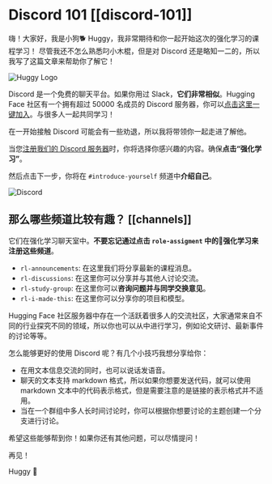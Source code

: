 # Discord 101 [[discord-101]]

嗨！大家好，我是小狗🐕 Huggy，我非常期待和你一起开始这次的强化学习的课程学习！
尽管我还不怎么熟悉叼小木棍，但是对 Discord 还是略知一二的，所以我写了这篇文章来帮助你了解它！

<img src="https://huggingface.co/datasets/huggingface-deep-rl-course/course-images/resolve/main/en/unit0/huggy-logo.jpg" alt="Huggy Logo"/>

Discord 是一个免费的聊天平台。如果你用过 Slack，**它们非常相似**。Hugging Face 社区有一个拥有超过 50000 名成员的 Discord 服务器，你可以<a href="https://discord.gg/ydHrjt3WP5">点击这里一键加入</a>。与很多人一起共同学习！

在一开始接触 Discord 可能会有一些劝退，所以我将带领你一起走进了解他。

当您[注册我们的 Discord 服务器](http://hf.co/join/discord)时，你将选择你感兴趣的内容。确保**点击“强化学习”**。

然后点击下一步，你将在 `#introduce-yourself` 频道中**介绍自己**。


<img src="https://huggingface.co/datasets/huggingface-deep-rl-course/course-images/resolve/main/en/unit0/discord2.jpg" alt="Discord"/>

## 那么哪些频道比较有趣？ [[channels]]

它们在强化学习聊天室中。**不要忘记通过点击 `role-assigment` 中的🤖强化学习来注册这些频道**。

- `rl-announcements`: 在这里我们将分享最新的课程消息。
- `rl-discussions`: 在这里你可以分享并与其他人讨论交流。
- `rl-study-group`: 在这里你可以**咨询问题并与同学交换意见**。
- `rl-i-made-this`: 在这里你可以分享你的项目和模型。

Hugging Face 社区服务器中存在一个活跃着很多人的交流社区，大家通常来自不同的行业探究不同的领域，所以你也可以从中进行学习，例如论文研讨、最新事件的讨论等等。

怎么能够更好的使用 Discord 呢？有几个小技巧我想分享给你：

- 在用文本信息交流的同时，也可以说话发语音。
- 聊天的文本支持 markdown 格式，所以如果你想要发送代码，就可以使用 markdown 文本中的代码表示格式，但是需要注意的是链接的表示格式并不适用。
- 当在一个群组中多人长时间讨论时，你可以根据你想要讨论的主题创建一个分支进行讨论。

希望这些能够帮到你！如果你还有其他问题，可以尽情提问！

再见！

Huggy 🐶